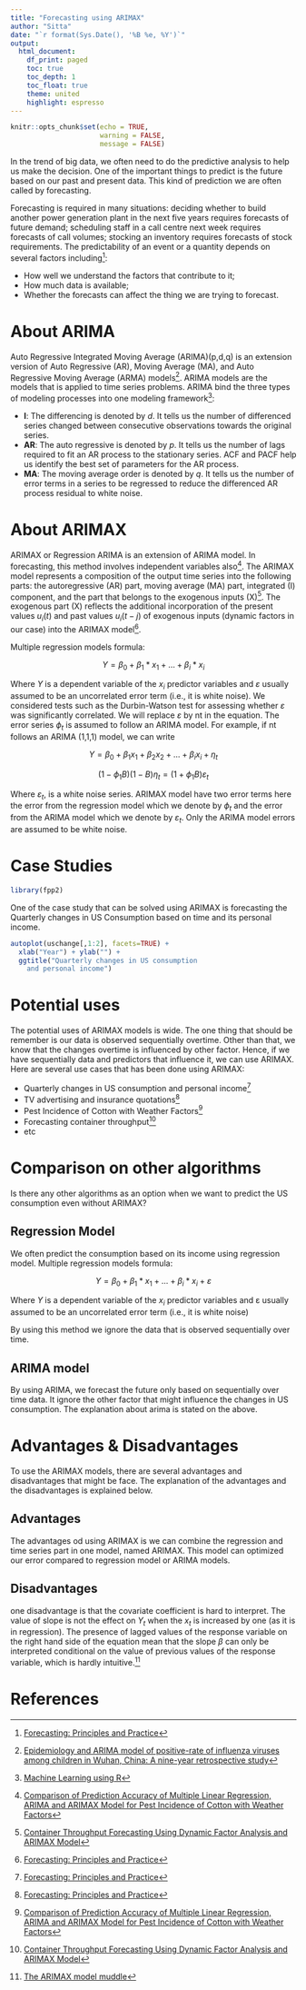 ```yaml
---
title: "Forecasting using ARIMAX"
author: "Sitta"
date: "`r format(Sys.Date(), '%B %e, %Y')`"
output: 
  html_document:
    df_print: paged
    toc: true
    toc_depth: 1
    toc_float: true
    theme: united
    highlight: espresso
---
```


```r
knitr::opts_chunk$set(echo = TRUE,
                      warning = FALSE,
                      message = FALSE)
```

In the trend of big data, we often need to do the predictive analysis to help us make the decision. One of the important things to predict is the future based on our past and present data. This kind of prediction we are often called by forecasting. 

Forecasting is required in many situations: deciding whether to build another power generation plant in the next five years requires forecasts of future demand; scheduling staff in a call centre next week requires forecasts of call volumes; stocking an inventory requires forecasts of stock requirements. The predictability of an event or a quantity depends on several factors including[^1]:

- How well we understand the factors that contribute to it;
- How much data is available;
- Whether the forecasts can affect the thing we are trying to forecast.

# About ARIMA

Auto Regressive Integrated Moving Average (ARIMA)(p,d,q) is an extension version of Auto Regressive (AR), Moving Average (MA), and Auto Regressive Moving Average (ARMA) models[^2]. ARIMA models are the models that is applied to time series problems. ARIMA bind the three types of modeling processes into one modeling framework[^3]:   

- **I**: The differencing is denoted by $d$. It tells us the number of differenced series changed between consecutive observations towards the original series.   
- **AR**: The auto regressive is denoted by $p$. It tells us the number
of lags required to fit an AR process to the stationary series. ACF and
PACF help us identify the best set of parameters for the AR process.   
- **MA**: The moving average order is denoted by $q$. It tells us the
number of error terms in a series to be regressed to reduce the
differenced AR process residual to white noise.   

# About ARIMAX

ARIMAX or Regression ARIMA is an extension of ARIMA model. In forecasting, this method involves independent variables also[^4]. The ARIMAX model represents a composition of the output time series into the following parts: the autoregressive (AR) part, moving average (MA) part, integrated (I) component, and the part that belongs to the exogenous inputs (X)[^5]. The exogenous part (X) reflects the additional incorporation of the present values $u_i(t)$ and past values $u_i(t-j)$ of exogenous inputs (dynamic factors in our case) into the ARIMAX model[^1].

Multiple regression models formula:

<center>

$Y = \beta_0 + \beta_1*x_1+...+\beta_i*x_i$ 

</center>

Where $Y$ is a dependent variable of the $x_i$ predictor variables and $\varepsilon$ usually assumed to be an uncorrelated error term (i.e., it is white noise). We considered tests such as the Durbin-Watson test for assessing whether $\varepsilon$ was significantly correlated. We will replace $\varepsilon$ by nt in the equation. The error series $\phi_t$ is assumed to follow an ARIMA model. For example, if nt follows an ARIMA (1,1,1) model, we can write

<center>

$Y = \beta_0 + \beta_1x_1+\beta_2x_2+...+\beta_ix_i+\eta_t$   

$(1-\phi_1B)(1-B)\eta_t = (1+\phi_1B)\varepsilon_t$

</center>

Where $\varepsilon_t$, is a white noise series. ARIMAX model have two error terms here the error from the regression model which we denote by $\phi_t$ and the error from the ARIMA model which we denote by $\varepsilon_t$. Only the ARIMA model errors are assumed to be
white noise.


# Case Studies

```r
library(fpp2)
```

One of the case study that can be solved using ARIMAX is forecasting the Quarterly changes in US Consumption based on time and its personal income.

```r
autoplot(uschange[,1:2], facets=TRUE) +
  xlab("Year") + ylab("") +
  ggtitle("Quarterly changes in US consumption
    and personal income")
```


# Potential uses

The potential uses of ARIMAX models is wide. The one thing that should be remember is our data is observed sequentially overtime. Other than that, we know that the changes overtime is influenced by other factor. Hence, if we have sequentially data and predictors that influence it, we can use ARIMAX. Here are several use cases that has been done using ARIMAX:

- Quarterly changes in US consumption and personal income[^1]   
- TV advertising and insurance quotations[^1]    
- Pest Incidence of Cotton with Weather Factors[^4]    
- Forecasting container throughput[^5]    
- etc

# Comparison on other algorithms

Is there any other algorithms as an option when we want to predict the US consumption even without ARIMAX?

## Regression Model 

We often predict the consumption based on its income using regression model. Multiple regression models formula:

<center>

$Y = \beta_0 + \beta_1*x_1 + ... + \beta_i*x_i+\varepsilon$

</center>

Where $Y$ is a dependent variable of the $x_i$ predictor variables and ɛ
usually assumed to be an uncorrelated error term (i.e., it is white noise)

By using this method we ignore the data that is observed sequentially over time.

## ARIMA model

By using ARIMA, we forecast the future only based on sequentially over time data. It ignore the other factor that might influence the changes in US consumption. The explanation about arima is stated on the above.

# Advantages & Disadvantages

To use the ARIMAX models, there are several advantages and disadvantages that might be face. The explanation of the advantages and the disadvantages is explained below.

## Advantages

The advantages od using ARIMAX is we can combine the regression and time series part in one model, named ARIMAX. This model can optimized our error compared to regression model or ARIMA models.

## Disadvantages

one disadvantage is that the covariate coefficient is hard to interpret. The value of slope is not the effect on $Y_t$ when the $x_t$ is increased by one (as it is in regression). The presence of lagged values of the response variable on the right hand side of the equation mean that the slope $\beta$ can only be interpreted conditional on the value of previous values of the response variable, which is hardly intuitive.[^6]

# References

[^1]: [Forecasting: Principles and Practice](https://otexts.com/fpp2/)
[^2]: [Epidemiology and ARIMA model of positive-rate of influenza viruses among children in Wuhan, China: A nine-year retrospective study](https://www.sciencedirect.com/science/article/pii/S1201971218344618)
[^3]: [Machine Learning using R](https://link.springer.com/book/10.1007%2F978-1-4842-4215-5)
[^4]: [Comparison of Prediction Accuracy of Multiple Linear
Regression, ARIMA and ARIMAX Model for Pest Incidence of Cotton with Weather Factors](http://masujournal.org/105/180151.pdf)
[^5]: [Container Throughput Forecasting Using Dynamic Factor Analysis and ARIMAX Model](https://hrcak.srce.hr/index.php?show=clanak&id_clanak_jezik=278240&lang=en)
[^6]: [The ARIMAX model muddle](https://robjhyndman.com/hyndsight/arimax/)